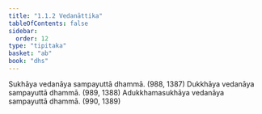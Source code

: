 ```yaml
---
title: "1.1.2 Vedanāttika"
tableOfContents: false
sidebar:
  order: 12
type: "tipitaka"
basket: "ab"
book: "dhs"
---
```



<DynamicBreadcrumb />

<Division number="2" book="dhs">

<Paragraph number="5" book="dhs">
Sukhāya vedanāya sampayuttā dhammā. (<Emphasis>988, 1387</Emphasis>)
</Paragraph>

<Paragraph number="6" book="dhs">
Dukkhāya vedanāya sampayuttā dhammā. (<Emphasis>989, 1388</Emphasis>)
</Paragraph>

<Paragraph number="7" book="dhs">
Adukkhamasukhāya vedanāya sampayuttā dhammā. (<Emphasis>990, 1389</Emphasis>)
</Paragraph>
</Division>